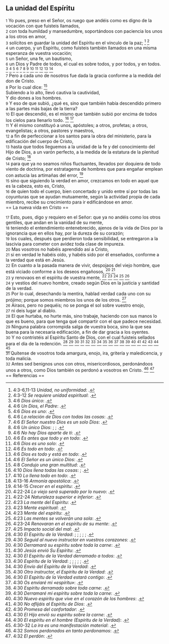 == La unidad del Espíritu ==

{{anchor|1}} <small>1</small> Yo pues, preso en el Señor, os ruego que andéis como es digno de la vocación con que fuisteis llamados,<br>
{{anchor|2}} <small>2</small> con toda humildad y mansedumbre, soportándoos con paciencia los unos a los otros en amor,<br>
{{anchor|3}} <small>3</small> solícitos en guardar la unidad del Espíritu en el vínculo de la paz; <ref>4:3-6,11-13 ''Unidad, no uniformidad'': {{lib|LU|134|4|6}}.</ref> <ref>4:3-12 ''Se requiere unidad espiritual'': {{lib|LU|141|5|1}}.</ref><br>
{{anchor|4}} <small>4</small> un cuerpo, y un Espíritu, como fuisteis también llamados en una misma esperanza de vuestra vocación;<br>
{{anchor|5}} <small>5</small> un Señor, una fe, un bautismo,<br>
{{anchor|6}} <small>6</small> un Dios y Padre de todos, el cual es sobre todos, y por todos, y en todos. <ref>4:6 ''Dios único'': {{lib|LU|45|4|8}}.</ref> <ref>4:6 ''Un Dios, el Padre'': {{lib|LU|2|1|2}}.</ref> <ref>4:6 ''Dios es uno'': {{lib|LU|56|4|4}}.</ref> <ref>4:6 ''La relación de Dios con todas las cosas'': {{lib|LU|174|3|2}}.</ref> <ref>4:6 ''El Señor nuestro Dios es un solo Dios'': {{lib|LU|10|7|1}}.</ref> <ref>4:6 ''Un único Dios'': {{lib|LU|131|10|2}}; {{lib|LU|92|5|8}}; {{lib|LU|92|6|6}}.</ref> <ref>4:6 ''No hay Dios aparte de ti'': {{lib|LU|1|0|1}}.</ref> <ref>4:6 ''Es antes que todo y en todo'': {{lib|LU|3|5|4}}.</ref> <ref>4:6 ''Dios es uno solo'': {{lib|LU|1|7|6}}.</ref> <ref>4:6 ''Es todo en todo'': {{lib|LU|3|1|2}}.</ref> <ref>4:6 ''Dios es todo y está en todo'': {{lib|LU|56|9|14}}.</ref> <ref>4:6 ''El Señor es un único Dios'': {{lib|LU|96|5|5}}.</ref><br>
{{anchor|7}} <small>7</small> Pero a cada uno de nosotros fue dada la gracia conforme a la medida del don de Cristo.<br>
{{anchor|8}} <small>8</small> Por lo cual dice: <ref>4:8 ''Condujo una gran multitud'': {{lib|LU|30|4|4}}.</ref><br>
Subiendo a lo alto, llevó cautiva la cautividad,<br>
Y dio dones a los hombres.<br>
{{anchor|9}} <small>9</small> Y eso de que subió, ¿qué es, sino que también había descendido primero a las partes más bajas de la tierra?<br>
{{anchor|10}} <small>10</small> El que descendió, es el mismo que también subió por encima de todos los cielos para llenarlo todo. <ref>4:10 ''Dios llena todas las cosas'': {{lib|LU|11|8|1}}; {{lib|LU|11|8|1}}.</ref> <ref>4:10 ''Lo llena todo en todo'': {{lib|LU|3|1|2}}.</ref><br>
{{anchor|11}} <small>11</small> Y él mismo constituyó a unos, apóstoles; a otros, profetas; a otros, evangelistas; a otros, pastores y maestros,<br>
{{anchor|12}} <small>12</small> a fin de perfeccionar a los santos para la obra del ministerio, para la edificación del cuerpo de Cristo,<br>
{{anchor|13}} <small>13</small> hasta que todos lleguemos a la unidad de la fe y del conocimiento del Hijo de Dios, a un varón perfecto, a la medida de la estatura de la plenitud de Cristo; <ref>4:13-16 ''Armonía apostólica'': {{lib|LU|141|5|1}}.</ref><br>
{{anchor|14}} <small>14</small> para que ya no seamos niños fluctuantes, llevados por doquiera de todo viento de doctrina, por estratagema de hombres que para engañar emplean con astucia las artimañas del error, <ref>4:14-15 ''Crecer en el espíritu'': {{lib|LU|193|2|2}}.</ref><br>
{{anchor|15}} <small>15</small> sino que siguiendo la verdad en amor, crezcamos en todo en aquel que es la cabeza, esto es, Cristo,<br>
{{anchor|16}} <small>16</small> de quien todo el cuerpo, bien concertado y unido entre sí por todas las coyunturas que se ayudan mutuamente, según la actividad propia de cada miembro, recibe su crecimiento para ir edificándose en amor.<br>
== La nueva vida en Cristo ==

{{anchor|17}} <small>17</small> Esto, pues, digo y requiero en el Señor: que ya no andéis como los otros gentiles, que andan en la vanidad de su mente,<br>
{{anchor|18}} <small>18</small> teniendo el entendimiento entenebrecido, ajenos de la vida de Dios por la ignorancia que en ellos hay, por la dureza de su corazón;<br>
{{anchor|19}} <small>19</small> los cuales, después que perdieron toda sensibilidad, se entregaron a la lascivia para cometer con avidez toda clase de impureza.<br>
{{anchor|20}} <small>20</small> Mas vosotros no habéis aprendido así a Cristo,<br>
{{anchor|21}} <small>21</small> si en verdad le habéis oído, y habéis sido por él enseñados, conforme a la verdad que está en Jesús.<br>
{{anchor|22}} <small>22</small> En cuanto a la pasada manera de vivir, despojaos del viejo hombre, que está viciado conforme a los deseos engañosos, <ref>4:22-24 ''Lo viejo será superado por lo nuevo'': {{lib|LU|156|5|5}}.</ref> <ref>4:22-24 ''Naturaleza superior e inferior'': {{lib|LU|103|2|9}}.</ref><br>
{{anchor|23}} <small>23</small> y renovaos en el espíritu de vuestra mente, <ref>4:23 ''La mente del Espíritu'': {{lib|LU|9|5|4}}.</ref> <ref>4:23 ''Mente espiritual'': {{lib|LU|107|5|3}}.</ref> <ref>4:23 ''Mente del espíritu'': {{lib|LU|6|6|4}}.</ref> <ref>4:23 ''Las mentes se volverán una sola'': {{lib|LU|110|2|5}}.</ref> <ref>4:23-24 ''Renovaran en el espíritu de su mente'': {{lib|LU|108|6|3}}.</ref><br>
{{anchor|24}} <small>24</small> y vestíos del nuevo hombre, creado según Dios en la justicia y santidad de la verdad.<br>
{{anchor|25}} <small>25</small> Por lo cual, desechando la mentira, hablad verdad cada uno con su prójimo; porque somos miembros los unos de los otros. <ref>4:25 ''Impacto social del mal'': {{lib|LU|54|6|3}}.</ref><br>
{{anchor|26}} <small>26</small> Airaos, pero no pequéis; no se ponga el sol sobre vuestro enojo,<br>
{{anchor|27}} <small>27</small> ni deis lugar al diablo.<br>
{{anchor|28}} <small>28</small> El que hurtaba, no hurte más, sino trabaje, haciendo con sus manos lo que es bueno, para que tenga qué compartir con el que padece necesidad.<br>
{{anchor|29}} <small>29</small> Ninguna palabra corrompida salga de vuestra boca, sino la que sea buena para la necesaria edificación, a fin de dar gracia a los oyentes.<br>
{{anchor|30}} <small>30</small> Y no contristéis al Espíritu Santo de Dios, con el cual fuisteis sellados para el día de la redención. <ref>4:30 ''El Espíritu de la Verdad'': {{lib|LU|120|2|6}}; {{lib|LU|146|3|6}}; {{lib|LU|180|6|3}}; {{lib|LU|191|6|3}}; {{lib|LU|21|5|7}}; {{lib|LU|34|4|1}}.</ref> <ref>4:30 ''Seguid al nuevo instructor en vuestros corazones'': {{lib|LU|181|2|14}}.</ref> <ref>4:30 ''Derramará su espíritu sobre toda la carne'': {{lib|LU|190|5|4}}.</ref> <ref>4:30 ''Jesús envió Su Espíritu'': {{lib|LU|141|4|5}}.</ref> <ref>4:30 ''El Espíritu de la Verdad derramado a todos'': {{lib|LU|194|3|6}}.</ref> <ref>4:30 ''Espíritu de la Verdad'': {{lib|LU|120|2|4}}; {{lib|LU|137|8|7}}; {{lib|LU|20|6|8}}; {{lib|LU|32|5|8}}; {{lib|LU|34|5|5}}; {{lib|LU|34|7|1}}.</ref> <ref>4:30 ''Envío del Espíritu de la Verdad'': {{lib|LU|193|5|2}}.</ref> <ref>4:30 ''Otro instructor, el Espíritu de la Verdad'': {{lib|LU|176|4|3}}.</ref> <ref>4:30 ''El Espíritu de la Verdad estará contigo'': {{lib|LU|181|2|24}}.</ref> <ref>4:30 ''Os enviaré mi «espíritu»'': {{lib|LU|180|4|5}}.</ref> <ref>4:30 ''Espíritu derramado sobre toda carne'': {{lib|LU|52|5|6}}.</ref> <ref>4:30 ''Derramaré mi espíritu sobre toda la carne'': {{lib|LU|181|1|4}}.</ref> <ref>4:30 ''Nuevo espiritu que vive en el corazón de los hombres'': {{lib|LU|121|7|5}}.</ref> <ref>4:30 ''No aflijáis al Espíritu de Dios'': {{lib|LU|8|6|4}}.</ref> <ref>4:30 ''Promesa del confortador'': {{lib|LU|180|3|3}}.</ref> <ref>4:30 ''El Hijo envió su espíritu sobre la carne'': {{lib|LU|20|1|6}}.</ref> <ref>4:30 ''El espíritu en el hombre (Espíritu de la Verdad)'': {{lib|LU|103|1|6}}.</ref> <ref>4:30-32 ''La ira es una manifestación material'': {{lib|LU|149|4|2}}.</ref><br>
{{anchor|31}} <small>31</small> Quítense de vosotros toda amargura, enojo, ira, gritería y maledicencia, y toda malicia.<br>
{{anchor|32}} <small>32</small> Antes sed benignos unos con otros, misericordiosos, perdonándoos unos a otros, como Dios también os perdonó a vosotros en Cristo. <ref>4:32 ''Somos perdonados en tanto perdonamos'': {{lib|LU|170|3|4}}.</ref> <ref>4:32 ''El perdón'': {{lib|LU|146|2|4}}.</ref><br>
== Referencias ==

<references />

